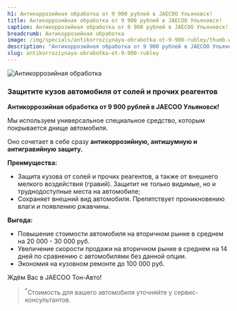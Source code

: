 ```yaml
---
h1: Антикоррозийная обработка от 9 900 рублей в JAECOO Ульяновск!
title: Антикоррозийная обработка от 9 900 рублей в JAECOO Ульяновск!
caption: Антикоррозийная обработка от 9 900 рублей в JAECOO Ульяновск!
breadcrumb: Антикоррозийная обработка
image: /img/specials/antikorroziynaya-obrabotka-ot-9-900-rubley/thumb.webp
description: "Антикоррозийная обработка от 9 900 рублей в JAECOO Ульяновск! Мы используем универсальное специальное средство, которым покрывается днище автомобиля."
slug: antikorroziynaya-obrabotka-ot-9-900-rubley
---
```



<picture>
	<source media="(min-width: 640px)" srcset="/img/specials/antikorroziynaya-obrabotka-ot-9-900-rubley/banner.webp" />
	<source media="(min-width: 320px)" srcset="/img/specials/antikorroziynaya-obrabotka-ot-9-900-rubley/thumb.webp" />
	<img src="/img/specials/antikorroziynaya-obrabotka-ot-9-900-rubley/banner.webp" class="w-full mb-10" alt="Антикоррозийная обработка" />
</picture>

### **Защитите кузов автомобиля от солей и прочих реагентов**

**Антикоррозийная обработка от 9 900 рублей в JAECOO Ульяновск!**

Мы используем универсальное специальное средство, которым покрывается днище автомобиля.

Оно сочетает в себе сразу **антикоррозийную, антишумную и антигравийную защиту.**

**Преимущества:**

- Защита кузова от солей и прочих реагентов, а также от внешнего мелкого воздействия (гравий). Защитит не только видимые, но и труднодоступные места на автомобиле;
- Сохраняет внешний вид автомобиля. Препятствует проникновению влаги и появлению ржавчины.

**Выгода:**

- Повышение стоимости автомобиля на вторичном рынке в среднем на 20 000 - 30 000 руб.
- Увеличение скорости продажи на вторичном рынке в среднем на 14 дней по сравнению с автомобилями без данной опции.
- Экономия на кузовном ремонте до 100 000 руб.

Ждём Вас в JAECOO Тон-Авто!

> <sup>*</sup>Стоимость для вашего автомобиля уточняйте у сервис-консультантов.

<SpecialSalonsInfo dataFormName="Узнать подробнее. Антикоррозийная обработка" />